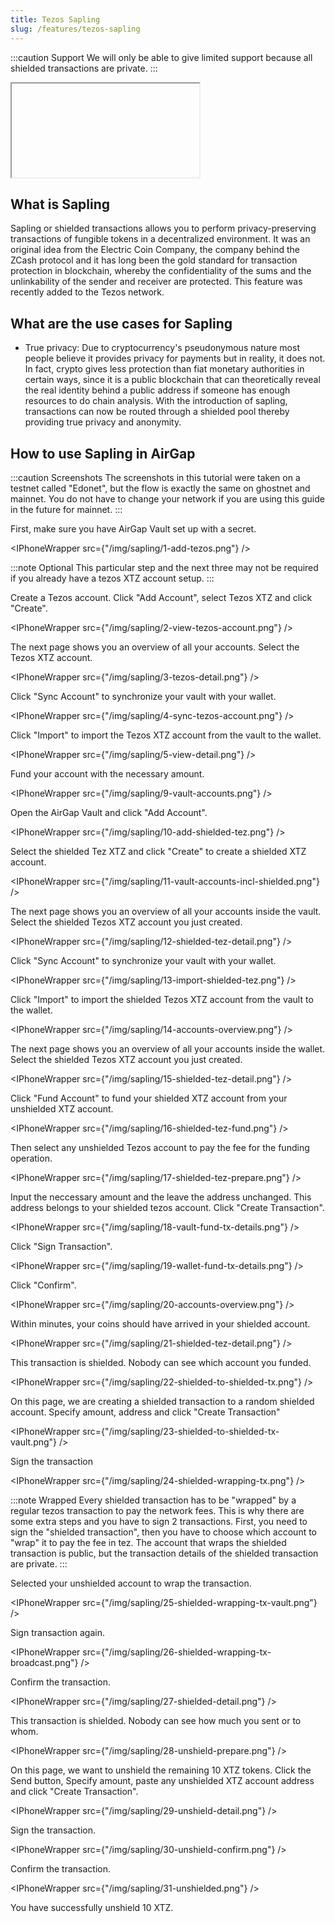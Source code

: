 ```yaml
---
title: Tezos Sapling
slug: /features/tezos-sapling
---
```



:::caution Support
We will only be able to give limited support because all shielded transactions are private.
:::


<div class="yt-container">

  <iframe

    class="yt-video"

    src="https://www.youtube.com/embed/CIxoMVp774o"

    frameborder="0"

    allowfullscreen

  ></iframe>

</div>


## What is Sapling

Sapling or shielded transactions allows you to perform privacy-preserving transactions of fungible tokens in a decentralized environment. It was an original idea from the Electric Coin Company, the company behind the ZCash protocol and it has long been the gold standard for transaction protection in blockchain, whereby the confidentiality of the sums and the unlinkability of the sender and receiver are protected. This feature was recently added to the Tezos network.

## What are the use cases for Sapling

- True privacy: Due to cryptocurrency's pseudonymous nature most people believe it provides privacy for payments but in reality, it does not. In fact, crypto gives less protection than fiat monetary authorities in certain ways, since it is a public blockchain that can theoretically reveal the real identity behind a public address if someone has enough resources to do chain analysis. With the introduction of sapling, transactions can now be routed through a shielded pool thereby providing true privacy and anonymity.

## How to use Sapling in AirGap

:::caution Screenshots
The screenshots in this tutorial were taken on a testnet called "Edonet", but the flow is exactly the same on ghostnet and mainnet. You do not have to change your network if you are using this guide in the future for mainnet.
:::

First, make sure you have AirGap Vault set up with a secret.

<IPhoneWrapper src={"/img/sapling/1-add-tezos.png"} />

:::note Optional
This particular step and the next three may not be required if you already have a tezos XTZ account setup.
:::

Create a Tezos account. Click "Add Account", select Tezos XTZ and click "Create".

<IPhoneWrapper src={"/img/sapling/2-view-tezos-account.png"} />

The next page shows you an overview of all your accounts. Select the Tezos XTZ account.

<IPhoneWrapper src={"/img/sapling/3-tezos-detail.png"} />

Click "Sync Account" to synchronize your vault with your wallet.

<IPhoneWrapper src={"/img/sapling/4-sync-tezos-account.png"} />

Click "Import" to import the Tezos XTZ account from the vault to the wallet.

<IPhoneWrapper src={"/img/sapling/5-view-detail.png"} />

Fund your account with the necessary amount.

<IPhoneWrapper src={"/img/sapling/9-vault-accounts.png"} />

Open the AirGap Vault and click "Add Account".

<IPhoneWrapper src={"/img/sapling/10-add-shielded-tez.png"} />

Select the shielded Tez XTZ and click "Create" to create a shielded XTZ account.

<IPhoneWrapper src={"/img/sapling/11-vault-accounts-incl-shielded.png"} />

The next page shows you an overview of all your accounts inside the vault. Select the shielded Tezos XTZ account you just created.

<IPhoneWrapper src={"/img/sapling/12-shielded-tez-detail.png"} />

Click "Sync Account" to synchronize your vault with your wallet.

<IPhoneWrapper src={"/img/sapling/13-import-shielded-tez.png"} />

Click "Import" to import the shielded Tezos XTZ account from the vault to the wallet.

<IPhoneWrapper src={"/img/sapling/14-accounts-overview.png"} />

The next page shows you an overview of all your accounts inside the wallet. Select the shielded Tezos XTZ account you just created.

<IPhoneWrapper src={"/img/sapling/15-shielded-tez-detail.png"} />

Click "Fund Account" to fund your shielded XTZ account from your unshielded XTZ account.

<IPhoneWrapper src={"/img/sapling/16-shielded-tez-fund.png"} />

Then select any unshielded Tezos account to pay the fee for the funding operation.

<IPhoneWrapper src={"/img/sapling/17-shielded-tez-prepare.png"} />

Input the neccessary amount and the leave the address unchanged. This address belongs to your shielded tezos account.
Click "Create Transaction".

<IPhoneWrapper src={"/img/sapling/18-vault-fund-tx-details.png"} />

Click "Sign Transaction".

<IPhoneWrapper src={"/img/sapling/19-wallet-fund-tx-details.png"} />

Click "Confirm".

<IPhoneWrapper src={"/img/sapling/20-accounts-overview.png"} />

Within minutes, your coins should have arrived in your shielded account.

<IPhoneWrapper src={"/img/sapling/21-shielded-tez-detail.png"} />

This transaction is shielded. Nobody can see which account you funded.

<IPhoneWrapper src={"/img/sapling/22-shielded-to-shielded-tx.png"} />

On this page, we are creating a shielded transaction to a random shielded account.
Specify amount, address and click "Create Transaction"

<IPhoneWrapper src={"/img/sapling/23-shielded-to-shielded-tx-vault.png"} />

Sign the transaction

<IPhoneWrapper src={"/img/sapling/24-shielded-wrapping-tx.png"} />

:::note Wrapped
Every shielded transaction has to be "wrapped" by a regular tezos transaction to pay the network fees. This is why there are some extra steps and you have to sign 2 transactions. First, you need to sign the "shielded transaction", then you have to choose which account to "wrap" it to pay the fee in tez. The account that wraps the shielded transaction is public, but the transaction details of the shielded transaction are private.
:::

Selected your unshielded account to wrap the transaction.

<IPhoneWrapper src={"/img/sapling/25-shielded-wrapping-tx-vault.png"} />

Sign transaction again.

<IPhoneWrapper src={"/img/sapling/26-shielded-wrapping-tx-broadcast.png"} />

Confirm the transaction.

<IPhoneWrapper src={"/img/sapling/27-shielded-detail.png"} />

This transaction is shielded. Nobody can see how much you sent or to whom.

<IPhoneWrapper src={"/img/sapling/28-unshield-prepare.png"} />

On this page, we want to unshield the remaining 10 XTZ tokens. Click the Send button, Specify amount, paste any unshielded XTZ account address and click "Create Transaction".

<IPhoneWrapper src={"/img/sapling/29-unshield-detail.png"} />

Sign the transaction.

<IPhoneWrapper src={"/img/sapling/30-unshield-confirm.png"} />

Confirm the transaction.

<IPhoneWrapper src={"/img/sapling/31-unshielded.png"} />

You have successfully unshield 10 XTZ.
